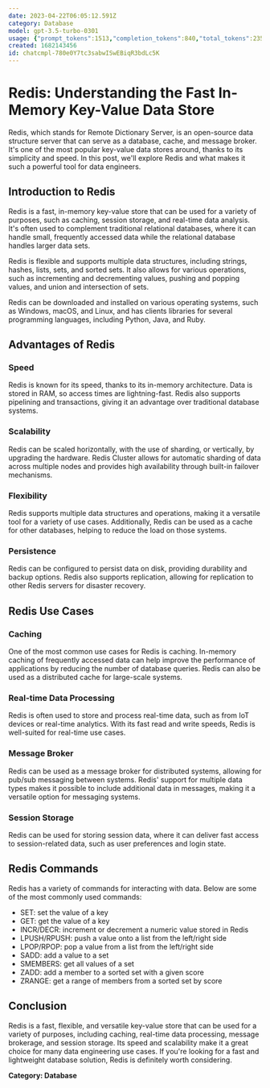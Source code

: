 ```yaml
---
date: 2023-04-22T06:05:12.591Z
category: Database
model: gpt-3.5-turbo-0301
usage: {"prompt_tokens":1513,"completion_tokens":840,"total_tokens":2353}
created: 1682143456
id: chatcmpl-780e0Y7tc3sabwISwEBiqR3bdLc5K
---
```


# Redis: Understanding the Fast In-Memory Key-Value Data Store

Redis, which stands for Remote Dictionary Server, is an open-source data structure server that can serve as a database, cache, and message broker. It's one of the most popular key-value data stores around, thanks to its simplicity and speed. In this post, we'll explore Redis and what makes it such a powerful tool for data engineers.

## Introduction to Redis

Redis is a fast, in-memory key-value store that can be used for a variety of purposes, such as caching, session storage, and real-time data analysis. It's often used to complement traditional relational databases, where it can handle small, frequently accessed data while the relational database handles larger data sets.

Redis is flexible and supports multiple data structures, including strings, hashes, lists, sets, and sorted sets. It also allows for various operations, such as incrementing and decrementing values, pushing and popping values, and union and intersection of sets.

Redis can be downloaded and installed on various operating systems, such as Windows, macOS, and Linux, and has clients libraries for several programming languages, including Python, Java, and Ruby.

## Advantages of Redis

### Speed

Redis is known for its speed, thanks to its in-memory architecture. Data is stored in RAM, so access times are lightning-fast. Redis also supports pipelining and transactions, giving it an advantage over traditional database systems.

### Scalability

Redis can be scaled horizontally, with the use of sharding, or vertically, by upgrading the hardware. Redis Cluster allows for automatic sharding of data across multiple nodes and provides high availability through built-in failover mechanisms.

### Flexibility

Redis supports multiple data structures and operations, making it a versatile tool for a variety of use cases. Additionally, Redis can be used as a cache for other databases, helping to reduce the load on those systems.

### Persistence

Redis can be configured to persist data on disk, providing durability and backup options. Redis also supports replication, allowing for replication to other Redis servers for disaster recovery.

## Redis Use Cases

### Caching

One of the most common use cases for Redis is caching. In-memory caching of frequently accessed data can help improve the performance of applications by reducing the number of database queries. Redis can also be used as a distributed cache for large-scale systems.

### Real-time Data Processing

Redis is often used to store and process real-time data, such as from IoT devices or real-time analytics. With its fast read and write speeds, Redis is well-suited for real-time use cases.

### Message Broker

Redis can be used as a message broker for distributed systems, allowing for pub/sub messaging between systems. Redis' support for multiple data types makes it possible to include additional data in messages, making it a versatile option for messaging systems.

### Session Storage

Redis can be used for storing session data, where it can deliver fast access to session-related data, such as user preferences and login state.

## Redis Commands

Redis has a variety of commands for interacting with data. Below are some of the most commonly used commands:

- SET: set the value of a key
- GET: get the value of a key
- INCR/DECR: increment or decrement a numeric value stored in Redis
- LPUSH/RPUSH: push a value onto a list from the left/right side
- LPOP/RPOP: pop a value from a list from the left/right side
- SADD: add a value to a set
- SMEMBERS: get all values of a set
- ZADD: add a member to a sorted set with a given score
- ZRANGE: get a range of members from a sorted set by score

## Conclusion

Redis is a fast, flexible, and versatile key-value store that can be used for a variety of purposes, including caching, real-time data processing, message brokerage, and session storage. Its speed and scalability make it a great choice for many data engineering use cases. If you're looking for a fast and lightweight database solution, Redis is definitely worth considering.

**Category: Database**